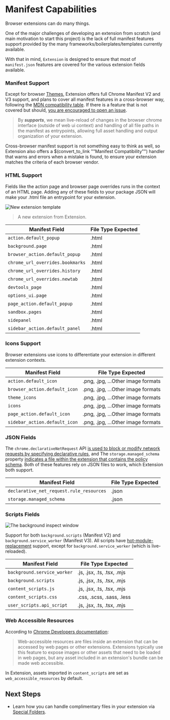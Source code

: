 # Manifest Capabilities

Browser extensions can do many things.

One of the major challenges of developing an extension from scratch (and main motivation to start this project) is the lack of full manifest features support provided by the many frameworks/boilerplates/templates currently available.

With that in mind, `Extension` is designed to ensure that most of `manifest.json` features are covered for the various extension fields available.

### Manifest Support

Except for browser [Themes](https://developer.chrome.com/docs/extensions/develop/ui/themes#manifest), Extension offers full Chrome Manifest V2 and V3 support, and plans to cover all manifest features in a cross-browser way, following the [MDN compatibility table](https://developer.mozilla.org/en-US/docs/Mozilla/Add-ons/WebExtensions/Browser_compatibility_for_manifest.json). If there is a feature that is not covered but should, [you are encouraged to open an issue](https://github.com/cezaraugusto/extension/issues/new).

> By **_supports_**, we mean live-reload of changes in the browser chrome interface (outside of web ui context) and handling of all file paths in the manifest as entrypoints, allowing full asset handling and output organization of your extension.

Cross-browser manifest support is not something easy to think as well, so Extension also offers a $(convert_to_link ""Manifest Compatibility"") handler that warns and errors when a mistake is found, to ensure your extension matches the criteria of each browser vendor.

### HTML Support

Fields like the action page and browser page overrides runs in the context of an HTML page. Adding any of these fields to your package JSON will make your .html file an entrypoint for your extension.

![New extension template](../../../../../../assets/guides/development/new-template.png)

> A new extension from Extension.

| Manifest Field                   | File Type Expected |
| -------------------------------- | ------------------ |
| `action.default_popup`           | .html              |
| `background.page`                | .html              |
| `browser_action.default_popup`   | .html              |
| `chrome_url_overrides.bookmarks` | .html              |
| `chrome_url_overrides.history`   | .html              |
| `chrome_url_overrides.newtab`    | .html              |
| `devtools_page`                  | .html              |
| `options_ui.page`                | .html              |
| `page_action.default_popup`      | .html              |
| `sandbox.pages`                  | .html              |
| `sidepanel`                      | .html              |
| `sidebar_action.default_panel`   | .html              |

### Icons Support

Browser extensions use icons to differentiate your extension in different extension contexts.

| Manifest Field                | File Type Expected                 |
| ----------------------------- | ---------------------------------- |
| `action.default_icon`         | .png, .jpg, ...Other image formats |
| `browser_action.default_icon` | .png, .jpg, ...Other image formats |
| `theme_icons`                 | .png, .jpg, ...Other image formats |
| `icons`                       | .png, .jpg, ...Other image formats |
| `page_action.default_icon`    | .png, .jpg, ...Other image formats |
| `sidebar_action.default_icon` | .png, .jpg, ...Other image formats |

### JSON Fields

The `chrome.declarativeNetRequest` API [is used to block or modify network requests by specifying declarative rules](https://developer.chrome.com/docs/extensions/reference/api/declarativeNetRequest), and
The `storage.managed_schema` property [indicates a file within the extension that contains the policy schema](https://developer.chrome.com/docs/extensions/reference/manifest/storage). Both of these features rely on JSON files to work, which Extension both support.

| Manifest Field                           | File Type Expected |
| ---------------------------------------- | ------------------ |
| `declarative_net_request.rule_resources` | .json              |
| `storage.managed_schema`                 | .json              |

### Scripts Fields

![The background inspect window](../../../../../../assets/guides/development/service_worker.png)

Support for both `background.scripts` (Manifest V2) and `background.service_worker` (Manifest V3). All scripts have [hot-module-replacement](https://webpack.js.org/concepts/hot-module-replacement/) support, except for `background.service_worker` (which is live-reloaded).

| Manifest Field              | File Type Expected         |
| --------------------------- | -------------------------- |
| `background.service_worker` | .js, .jsx, .ts, .tsx, .mjs |
| `background.scripts`        | .js, .jsx, .ts, .tsx, .mjs |
| `content_scripts.js`        | .js, .jsx, .ts, .tsx, .mjs |
| `content_scripts.css`       | .css, .scss, .sass, .less  |
| `user_scripts.api_script`   | .js, .jsx, .ts, .tsx, .mjs |

### Web Accessible Resources

According to [Chrome Developers documentation](https://developer.chrome.com/docs/extensions/reference/manifest/web-accessible-resources):

> Web-accessible resources are files inside an extension that can be accessed by web pages or other extensions. Extensions typically use this feature to expose images or other assets that need to be loaded in web pages, but any asset included in an extension's bundle can be made web accessible.

In Extension, assets imported in `content_scripts` are set as `web_accessible_resources` by default.

## Next Steps

- Learn how you can handle complimentary files in your extension via [Special Folders](../special-folders).
